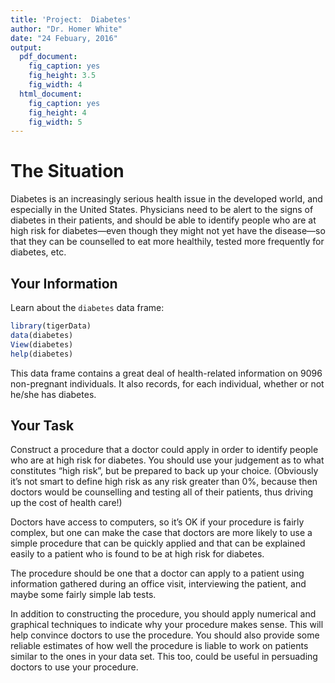 ---
title: 'Project:  Diabetes'
author: "Dr. Homer White"
date: "24 Febuary, 2016"
output:
  pdf_document:
    fig_caption: yes
    fig_height: 3.5
    fig_width: 4
  html_document:
    fig_caption: yes
    fig_height: 4
    fig_width: 5
---


# The Situation

Diabetes is an increasingly serious health issue in the developed world, and especially in the United States.  Physicians need to be alert to the signs of diabetes in their patients, and should be able to identify people who are at high risk for diabetes---even though they might not yet have the disease---so that they can be counselled to eat more healthily, tested more frequently for diabetes, etc.


## Your Information

Learn about the `diabetes` data frame:

```{r eval=FALSE}
library(tigerData)
data(diabetes)
View(diabetes)
help(diabetes)
```

This data frame contains a great deal of health-related information on 9096 non-pregnant individuals.  It also records, for each individual, whether or not he/she has diabetes.


## Your Task

Construct a procedure that a doctor could apply in order to identify people who are at high risk for diabetes.  You should use your judgement as to what constitutes "high risk", but be prepared to back up your choice.  (Obviously it's not smart to define high risk as any risk greater than 0%, because then doctors would be counselling and testing all of their patients, thus driving up the cost of health care!)

Doctors have access to computers, so it's OK if your procedure is fairly complex, but one can make the case that doctors are more likely to use a simple procedure that can be quickly applied and that can be explained easily to a patient who is found to be at high risk for diabetes.

The procedure should be one that a doctor can apply to a patient using information gathered during an office visit, interviewing the patient, and maybe some fairly simple lab tests.

In addition to constructing the procedure, you should apply numerical and graphical techniques to indicate why your procedure makes sense.  This will help convince doctors to use the procedure.  You should also provide some reliable estimates of how well the procedure is liable to work on patients similar to the ones in your data set.  This too, could be useful in persuading doctors to use your procedure.